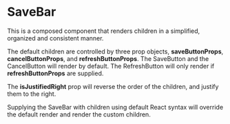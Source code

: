 
<Meta title="Experimental/SaveBar/SaveBar" />

# SaveBar

This is a composed component that renders children in a simplified, organized and consistent manner.

The default children are controlled by three prop objects, **saveButtonProps**, **cancelButtonProps**, and **refreshButtonProps**. The SaveButton and the CancelButton will render by default. The RefreshButton will only render if **refreshButtonProps** are supplied.

The **isJustifiedRight** prop will reverse the order of the children, and justify them to the right.

Supplying the SaveBar with children using default React syntax will override the default render and render the custom children.
